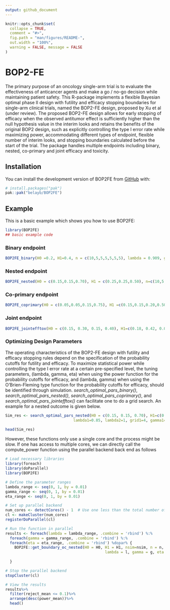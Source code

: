 ```yaml
---
output: github_document
---
```


<!-- README.md is generated from README.Rmd. Please edit that file -->

```r
knitr::opts_chunk$set(
  collapse = TRUE,
  comment = "#>",
  fig.path = "man/figures/README-",
  out.width = "100%",
  warning = FALSE, message = FALSE
)
```

# BOP2-FE

<!-- badges: start -->
<!-- badges: end -->

The primary purpose of an oncology single-arm trial is to evaluate the effectiveness
of anticancer agents and make a go / no-go decision while maintaining patient safety.
This R-package implements a flexible Bayesian optimal phase II design with futility and efficacy
stopping boundaries for single-arm clinical trials, named the BOP2-FE design, proposed by Xu et al (under review). The
proposed BOP2-FE design allows for early stopping of efficacy when the observed
antitumor effect is sufficiently higher than the null hypothesis value in the interim
looks and retains the benefits of the original BOP2 design, such as explicitly controlling the type I error rate while maximizing power, accommodating different types
of endpoint, flexible number of interim looks, and stopping boundaries calculated
before the start of the trial. The package handles multiple endpoints including binary, nested, co-primary and joint efficacy and toxicity. 

## Installation

You can install the development version of BOP2FE from [GitHub](https://github.com/) with:

``` r
# install.packages("pak")
pak::pak("belayb/BOP2FE")
```

## Example

This is a basic example which shows you how to use BOP2FE:

```r
library(BOP2FE)
## basic example code
```

### Binary endpoint 

```r
BOP2FE_binary(H0 =0.2, H1=0.4, n = c(10,5,5,5,5,5,5), lambda = 0.909, gamma=1, method = "OF", nsim = 10000, seed = 1234)
```

### Nested endpoint 

```r
BOP2FE_nested(H0 = c(0.15,0.15,0.70), H1 = c(0.25,0.25,0.50), n=c(10,5,5,5,5,5,5), lambda = 0.95, gamma=1, method = "OF", seed = 123)
```


### Co-primary endpoint 

```r
BOP2FE_coprimary(H0 = c(0.05,0.05,0.15,0.75), H1 =c(0.15,0.15,0.20,0.50) , n=c(10,5,5,5,5,5,5), lambda = 0.95, gamma=1, method = "OF", seed = 123)
```


### Joint endpoint 

```r
BOP2FE_jointefftox(H0 = c(0.15, 0.30, 0.15, 0.40), H1=c(0.18, 0.42, 0.02, 0.38), n=c(10,5,5,5,5,5,5), lambda = 0.7, gamma=1, method = "OF", seed = 123)
```

### Optimizing Design Parameters 
The operating characteristics of the BOP2-FE design with futility and efficacy stopping rules depend on the specification of the probability cutoffs for futility and efficacy. To maximize statistical power while controlling the type I error rate at a certain pre-specified level, the tuning parameters, (lambda, gamma, eta) when using the power function for the probability cutoffs for efficacy, and (lambda, gamma) when using the O’Brien-Fleming type function for the probability cutoffs for efficacy, should be identified through simulation. *search_optimal_pars_binary()*, *search_optimal_pars_nested()*, *search_optimal_pars_coprimary()*, and *search_optimal_pars_jointefftox()* can facilitate one to do a grid search. An example for a nested outcome is given below. 

```r
Sim_res <- search_optimal_pars_nested(H0 = c(0.15, 0.15, 0.70), H1=c(0.25, 0.25,0.50), n=c(10,5,5,5,5,5,5), nsim=1000, t1e=0.1, method="power",
                              lambda1=0.85, lambda2=1, grid1=4, gamma1=0.9, gamma2=1, grid2=5, eta1=0.9, eta2=1, grid3=5)

head(Sim_res)
```

However, these functions only use a single core and the process might be slow. If one has access to multiple cores, we can directly call the compute_power function using the parallel backend back end as follows 

```r
# Load necessary libraries
library(foreach)
library(doParallel)
library(BOP2FE)

# Define the parameter ranges
lambda_range <- seq(0, 1, by = 0.01)
gamma_range <- seq(0, 1, by = 0.01)
eta_range <- seq(0, 1, by = 0.01)

# Set up parallel backend
num_cores <- detectCores() - 1  # Use one less than the total number of cores
cl <- makeCluster(num_cores)
registerDoParallel(cl)

# Run the function in parallel
results <- foreach(lambda = lambda_range, .combine = 'rbind') %:%
  foreach(gamma = gamma_range, .combine = 'rbind') %:%
  foreach(eta = eta_range, .combine = 'rbind') %dopar% {
    BOP2FE::get_boundary_oc_nested(H0 = H0, H1 = H1, nsim=nsim, n = n,
                                            lambda = l, gamma = g, eta = e, method = method, seed=seed)
          
  }

# Stop the parallel backend
stopCluster(cl)

# View the results
results%>%
  filter(reject_mean <= 0.1)%>%
  arrange(desc(power_mean))%>%
  head()
```

